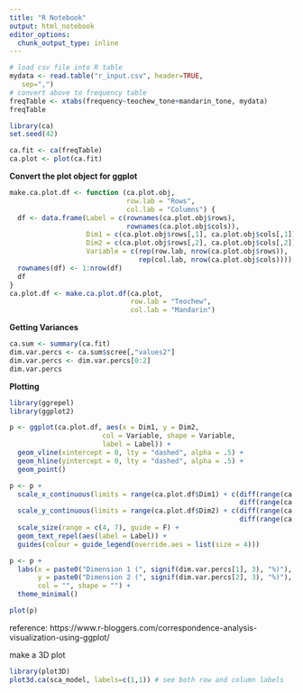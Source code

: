 ```yaml
---
title: "R Notebook"
output: html_notebook
editor_options: 
  chunk_output_type: inline
---
```

```r
# load csv file into R table 
mydata <- read.table("r_input.csv", header=TRUE,
   sep=",")
# convert above to frequency table
freqTable <- xtabs(frequency~teochew_tone+mandarin_tone, mydata)
freqTable
```

```r
library(ca)
set.seed(42)

ca.fit <- ca(freqTable)
ca.plot <- plot(ca.fit)
```

**Convert the plot object for ggplot**
```r
make.ca.plot.df <- function (ca.plot.obj,
                             row.lab = "Rows",
                             col.lab = "Columns") {
  df <- data.frame(Label = c(rownames(ca.plot.obj$rows),
                             rownames(ca.plot.obj$cols)),
                   Dim1 = c(ca.plot.obj$rows[,1], ca.plot.obj$cols[,1]),
                   Dim2 = c(ca.plot.obj$rows[,2], ca.plot.obj$cols[,2]),
                   Variable = c(rep(row.lab, nrow(ca.plot.obj$rows)),
                                rep(col.lab, nrow(ca.plot.obj$cols))))
  rownames(df) <- 1:nrow(df)
  df
}
ca.plot.df <- make.ca.plot.df(ca.plot,
                              row.lab = "Teochew",
                              col.lab = "Mandarin")
```

**Getting Variances**
```r
ca.sum <- summary(ca.fit)
dim.var.percs <- ca.sum$scree[,"values2"]
dim.var.percs <- dim.var.percs[0:2]
dim.var.percs
```

**Plotting**
```r
library(ggrepel)
library(ggplot2)

p <- ggplot(ca.plot.df, aes(x = Dim1, y = Dim2,
                       col = Variable, shape = Variable,
                       label = Label)) +
  geom_vline(xintercept = 0, lty = "dashed", alpha = .5) +
  geom_hline(yintercept = 0, lty = "dashed", alpha = .5) +
  geom_point()

p <- p +
  scale_x_continuous(limits = range(ca.plot.df$Dim1) + c(diff(range(ca.plot.df$Dim1)) * -0.2,
                                                         diff(range(ca.plot.df$Dim1)) * 0.2)) +
  scale_y_continuous(limits = range(ca.plot.df$Dim2) + c(diff(range(ca.plot.df$Dim2)) * -0.2,
                                                         diff(range(ca.plot.df$Dim2)) * 0.2)) +
  scale_size(range = c(4, 7), guide = F) +
  geom_text_repel(aes(label = Label)) + 
  guides(colour = guide_legend(override.aes = list(size = 4)))

p <- p +
  labs(x = paste0("Dimension 1 (", signif(dim.var.percs[1], 3), "%)"),
       y = paste0("Dimension 2 (", signif(dim.var.percs[2], 3), "%)"),
       col = "", shape = "") +
  theme_minimal()

plot(p)
```

reference: https://www.r-bloggers.com/correspondence-analysis-visualization-using-ggplot/

make a 3D plot 
```r
library(plot3D)
plot3d.ca(sca_model, labels=c(1,1)) # see both row and column labels
```
